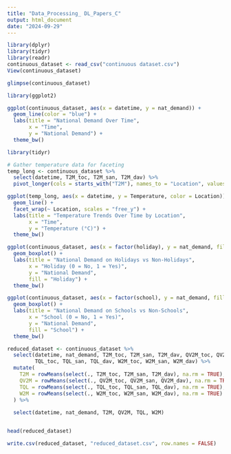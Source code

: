 ```yaml
---
title: "Data_Processing_ DL_Papers_C"
output: html_document
date: "2024-09-29"
---
```


```r
library(dplyr)
library(tidyr)
library(readr)
continuous_dataset <- read_csv("continuous dataset.csv")
View(continuous_dataset)
```


```r
glimpse(continuous_dataset)

```

```r
library(ggplot2)

ggplot(continuous_dataset, aes(x = datetime, y = nat_demand)) +
  geom_line(color = "blue") +
  labs(title = "National Demand Over Time", 
       x = "Time", 
       y = "National Demand") +
  theme_bw()

```
```r
library(tidyr)

# Gather temperature data for faceting
temp_long <- continuous_dataset %>%
  select(datetime, T2M_toc, T2M_san, T2M_dav) %>%
  pivot_longer(cols = starts_with("T2M"), names_to = "Location", values_to = "Temperature")

ggplot(temp_long, aes(x = datetime, y = Temperature, color = Location)) +
  geom_line() +
  facet_wrap(~ Location, scales = "free_y") +
  labs(title = "Temperature Trends Over Time by Location",
       x = "Time", 
       y = "Temperature (°C)") +
  theme_bw()

```

```r

ggplot(continuous_dataset, aes(x = factor(holiday), y = nat_demand, fill = factor(holiday))) +
  geom_boxplot() +
  labs(title = "National Demand on Holidays vs Non-Holidays",
       x = "Holiday (0 = No, 1 = Yes)",
       y = "National Demand",
       fill = "Holiday") +
  theme_bw()
```
```r
ggplot(continuous_dataset, aes(x = factor(school), y = nat_demand, fill = factor(school))) +
  geom_boxplot() +
  labs(title = "National Demand on Schools vs Non-Schools",
       x = "School (0 = No, 1 = Yes)",
       y = "National Demand",
       fill = "School") +
  theme_bw()
```

```r

reduced_dataset <- continuous_dataset %>%
  select(datetime, nat_demand, T2M_toc, T2M_san, T2M_dav, QV2M_toc, QV2M_san, QV2M_dav, 
         TQL_toc, TQL_san, TQL_dav, W2M_toc, W2M_san, W2M_dav) %>%
  mutate(
    T2M = rowMeans(select(., T2M_toc, T2M_san, T2M_dav), na.rm = TRUE),
    QV2M = rowMeans(select(., QV2M_toc, QV2M_san, QV2M_dav), na.rm = TRUE),
    TQL = rowMeans(select(., TQL_toc, TQL_san, TQL_dav), na.rm = TRUE),
    W2M = rowMeans(select(., W2M_toc, W2M_san, W2M_dav), na.rm = TRUE)
  ) %>%
 
  select(datetime, nat_demand, T2M, QV2M, TQL, W2M)


head(reduced_dataset)

```

```r
write.csv(reduced_dataset, "reduced_dataset.csv", row.names = FALSE)
```

